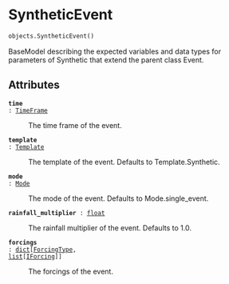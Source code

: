 # SyntheticEvent { #flood_adapt.objects.SyntheticEvent }

```python
objects.SyntheticEvent()
```

BaseModel describing the expected variables and data types for parameters of Synthetic that extend the parent class Event.

## Attributes {.doc-section .doc-section-attributes}

<code>[**time**]{.parameter-name} [:]{.parameter-annotation-sep} [[TimeFrame](`flood_adapt.objects.events.events.TimeFrame`)]{.parameter-annotation}</code>

:   The time frame of the event.

<code>[**template**]{.parameter-name} [:]{.parameter-annotation-sep} [[Template](`flood_adapt.objects.events.events.Template`)]{.parameter-annotation}</code>

:   The template of the event. Defaults to Template.Synthetic.

<code>[**mode**]{.parameter-name} [:]{.parameter-annotation-sep} [[Mode](`flood_adapt.objects.events.events.Mode`)]{.parameter-annotation}</code>

:   The mode of the event. Defaults to Mode.single_event.

<code>[**rainfall_multiplier**]{.parameter-name} [:]{.parameter-annotation-sep} [[float](`float`)]{.parameter-annotation}</code>

:   The rainfall multiplier of the event. Defaults to 1.0.

<code>[**forcings**]{.parameter-name} [:]{.parameter-annotation-sep} [[dict](`dict`)\[[ForcingType](`flood_adapt.objects.forcing.forcing.ForcingType`), [list](`list`)\[[IForcing](`flood_adapt.objects.forcing.forcing.IForcing`)\]\]]{.parameter-annotation}</code>

:   The forcings of the event.
